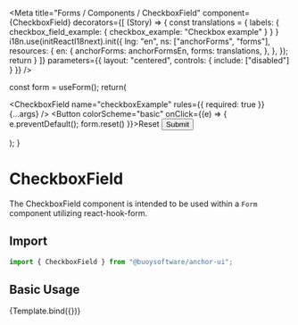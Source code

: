 

<Meta
  title="Forms / Components / CheckboxField"
  component={CheckboxField}
  decorators={[
    (Story) => {
      const translations = {
        labels: {
          checkbox_field_example: {
            checkbox_example: "Checkbox example"
          }
        }
      }
      i18n.use(initReactI18next).init({
        lng: "en",
        ns: ["anchorForms", "forms"],
        resources: {
          en: {
            anchorForms: anchorFormsEn,
            forms: translations,
          },
        },
      });
      return <Story />
    }
  ]}
  parameters={{
    layout: "centered",
    controls: {
      include: ["disabled"]
    }
  }}
/>

  const form = useForm();
  return(
    <Form form={form} id="checkbox-field-example" scope="checkbox-field-example">
      <CheckboxField
        name="checkboxExample"
        rules={{ required: true }}
        {...args} 
      />
      <Flex>
        <Button colorScheme="basic" onClick={(e) => { e.preventDefault(); form.reset() }}>Reset</Button>
        <Button colorScheme="primary">Submit</Button>
      </Flex>
    </Form>
  );
}

# CheckboxField

The CheckboxField component is intended to be used within a `Form` component utilizing
react-hook-form.

## Import

```javascript
import { CheckboxField } from "@buoysoftware/anchor-ui";
```

## Basic Usage

<Canvas>
  <Story args={{ disabled: false }} name="CheckboxField">
    {Template.bind({})}
  </Story>
</Canvas>
